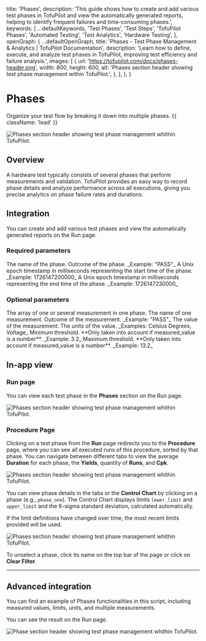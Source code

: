 
  title: 'Phases',
  description:
    'This guide shows how to create and add various test phases in TofuPilot and view the automatically generated reports, helping to identify frequent failures and time-consuming phases.',
  keywords: [
    ...defaultKeywords,
    'Test Phases',
    'Test Steps',
    'TofuPilot Phases',
    'Automated Testing',
    'Test Analytics',
    'Hardware Testing',
  ],
  openGraph: {
    ...defaultOpenGraph,
    title:
      'Phases - Test Phase Management & Analytics | TofuPilot Documentation',
    description:
      'Learn how to define, execute, and analyze test phases in TofuPilot, improving test efficiency and failure analysis.',
    images: [
      {
        url: 'https://tofupilot.com/docs/phases-header.png',
        width: 800,
        height: 600,
        alt: 'Phases section header showing test phase management within TofuPilot.',
      },
    ],
  },
}

# Phases

Organize your test flow by breaking it down into multiple phases. {{ className: 'lead' }}

<Image
  src="/phases-header.png"
  alt="Phases section header showing test phase management whithin TofuPilot."
/>

## Overview

A hardware test typically consists of several phases that perform measurements and validation. TofuPilot provides an easy way to record phase details and analyze performance across all executions, giving you precise analytics on phase failure rates and durations.

## Integration

You can create and add various test phases and view the automatically generated reports on the Run page.

### Required parameters

<CodeGroup>
  <CodeGithub
    title="OpenHTF"
    branch="main"
    path="docs_tofupilot/phases/required/openhtf/main.py"
  />

  <CodeGithub
    title="Python"
    branch="main"
    path="docs_tofupilot/phases/required/client/main.py"
  />
</CodeGroup>

<Properties>
  <Property name="name" type="str">
    The name of the phase.
  </Property>
  <Property name="outcome" type='"PASS" | "FAIL" | "ERROR" | "SKIP", required'>
    Outcome of the phase. _Example: "PASS"_
  </Property>
  <Property name="start_time_millis" type="number">
    A Unix epoch timestamp in milliseconds representing the start time of the
    phase. _Example: 1726147200000_
  </Property>
  <Property name="end_time_millis" type="number">
    A Unix epoch timestamp in milliseconds representing the end time of the
    phase. _Example: 1726147230000_
  </Property>
</Properties>

### Optional parameters

<CodeGroup>
  <CodeGithub
    title="OpenHTF"
    branch="main"
    path="docs_tofupilot/phases/optional/openhtf/main.py"
  />

  <CodeGithub
    title="Python"
    branch="main"
    path="docs_tofupilot/phases/optional/client/main.py"
  />
</CodeGroup>

<Properties>
  <Property name="measurements" type="array, optional">
    The array of one or several measurement in one phase.
  </Property>
  <Property name="name" type="string, required" indent={1}>
    The name of one measurement.
  </Property>
  <Property
    name="outcome"
    type='"PASS" | "FAIL" | "UNSET", required'
    indent={1}
  >
    Outcome of the measurement. _Example: "PASS"_
  </Property>
  <Property
    name="measured_value"
    type="number | string | boolean | JSON, optional"
    indent={1}
  >
    The value of the measurement.
  </Property>
  <Property name="units" type="string, optional" indent={1}>
    The units of the value. _Examples: Celsius Degrees, Voltage_
  </Property>
  <Property name="lower_limit" type="number, optional" indent={1}>
    Minimum threshold. **Only taken into account if measured_value is a
    number**. _Example: 3.2_
  </Property>
  <Property name="upper_limit" type="number, optional" indent={1}>
    Maximum threshold. **Only taken into account if measured_value is a
    number**. _Example: 13.2_
  </Property>
</Properties>

## In-app view

### Run page

You can view each test phase in the **Phases** section on the Run page.

<Image
  src="/phases-page-run.png"
  alt="Phases section header showing test phase management whithin TofuPilot."
/>

### Procedure Page

Clicking on a test phase from the **Run** page redirects you to the **Procedure** page, where you can see all executed runs of this procedure, sorted by that phase. You can navigate between different tabs to view the average **Duration** for each phase, the **Yields**, quantity of **Runs**, and **Cpk**.

<Image
  src="/phases-page-procedure1.png"
  alt="Phases section header showing test phase management whithin TofuPilot."
/>

You can view phase details in the tabs or the **Control Chart** by clicking on a phase (e.g., `phase_one`). The Control Chart displays limits `lower_limit` and `upper_limit` and the 6-sigma standard deviation, calculated automatically.

<Note>
  If the limit definitions have changed over time, the most recent limits
  provided will be used.
</Note>

<Image
  src="/phases-page-procedure2.png"
  alt="Phases section header showing test phase management whithin TofuPilot."
/>

To unselect a phase, click its name on the top bar of the page or click on **Clear Filter**.

---

## Advanced integration

You can find an example of Phases functionalities in this script, including measured values, limits, units, and multiple measurements.

<CodeGroup>
  <CodeGithub
    title="OpenHTF"
    branch="main"
    path="docs_tofupilot/phases/advanced/openhtf/main.py"
  />

  <CodeGithub
    title="Python"
    branch="main"
    path="docs_tofupilot/phases/advanced/client/main.py"
  />
</CodeGroup>

You can see the result on the Run page.

<Image
  src="/phases-page-run2.png"
  alt="Phase section header showing test phase management whithin TofuPilot."
/>
